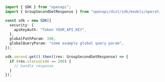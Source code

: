```typescript showLineNumbers copy filename="Group Second Get usage example"
import { SDK } from "openapi";
import { GroupSecondGetResponse } from "openapi/dist/sdk/models/operations";

const sdk = new SDK({
  security: {
    apiKeyAuth: "Token YOUR_API_KEY",
  },
  globalPathParam: 100,
  globalQueryParam: "some example global query param",
});

sdk.second.get().then((res: GroupSecondGetResponse) => {
  if (res.statusCode == 200) {
    // handle response
  }
});
```
